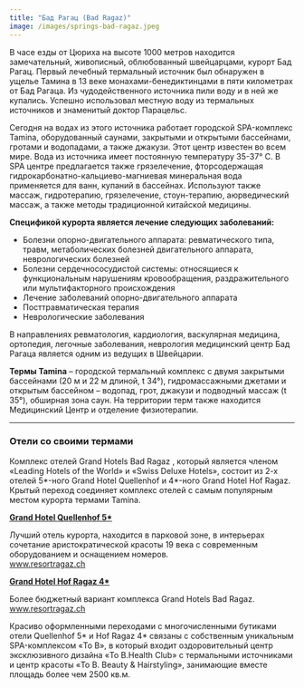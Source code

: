 ```yaml
---
title: "Бад Рагац (Bad Ragaz)"
image: /images/springs-bad-ragaz.jpeg
---
```


В часе езды от Цюриха на высоте 1000 метров находится замечательный, живописный, облюбованный швейцарцами, курорт Бад Рагац. Первый лечебный термальный источник был обнаружен в ущелье Тамина в 13 веке монахами-бенедиктинцами в пяти километрах от Бад Рагаца. Из чудодейственного источника пили воду и в ней же купались. Успешно использовал местную воду из термальных источников и знаменитый доктор Парацельс.

Сегодня на водах из этого источника работает городской SPA-комплекс Tamina, оборудованный саунами, закрытыми и открытыми бассейнами, гротами и водопадами, а также джакузи. Этот центр известен во всем мире. Вода из источника имеет постоянную температуру 35-37° С. В SPA центре предлагается также грязелечение, фторсодержащая гидрокарбонатно-кальциево-магниевая минеральная вода применяется для ванн, купаний в бассейнах. Используют также массаж, гидротерапию, грязелечение, стоун-терапию, аюрведический массаж, а также методы традиционной китайской медицины.

**Спецификой курорта является лечение следующих заболеваний:**

- Болезни опорно-двигательного аппарата: ревматического типа, травм, метаболических болезней двигательного аппарата, неврологических болезней
- Болезни сердечнососудистой системы: относящиеся к функциональным нарушениям кровообращения, раздражительного или мультифакторного происхождения
- Лечение заболеваний опорно-двигательного аппарата
- Посттравматическая терапия
- Неврологические заболевания

В направлениях ревматология, кардиология, васкулярная медицина, ортопедия, легочные заболевания, неврология медицинский центр Бад Рагаца является одним из ведущих в Швейцарии.

**Термы Tamina** – городской термальный комплекс с двумя закрытыми бассейнами (20 м и 22 м длиной, t 34°), гидромассажными джетами и открытым бассейном – водопад, грот, джакузи и подводный массаж (t 35°), обширная зона саун. На территории терм также находится Медицинский Центр и отделение физиотерапии.

---

### Отели со своими термами

Комплекс отелей Grand Hotels Bad Ragaz , который является членом «Leading Hotels of the World» и «Swiss Deluxe Hotels», состоит из 2-х отелей 5*-ного Grand Hotel Quellenhof и 4*-ного Grand Hotel Hof Ragaz. Крытый переход соединяет комплекс отелей с самым популярным местом курорта термами Tamina.

**<u>Grand Hotel Quellenhof 5\*</u>**

Лучший отель курорта, находится в парковой зоне, в интерьерах сочетание аристократической красоты 19 века с современным оборудованием и оснащением номеров.<br /><a href="www.resortragaz.ch">www.resortragaz.ch</a>

**<u>Grand Hotel Hof Ragaz 4\*</u>**

Более бюджетный вариант комплекса Grand Hotels Bad Ragaz. <br /><a href="www.resortragaz.ch">www.resortragaz.ch</a>

Красиво оформленными переходами с многочисленными бутиками отели Quellenhof 5\* и Hof Ragaz 4\* связаны с собственным уникальным SPA-комплексом «To B», в который входит оздоровительный центр эксклюзивного дизайна «To B.Health Club» с термальными источниками и центр красоты «To B. Beauty & Hairstyling», занимающие вместе площадь более чем 2500 кв.м.
